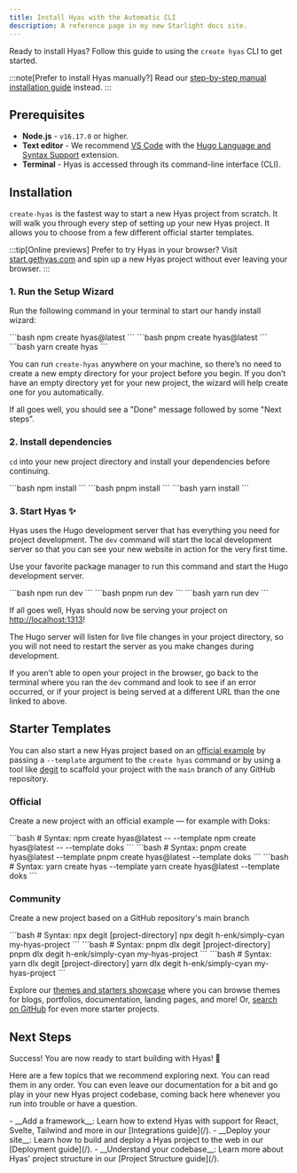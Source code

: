 ```yaml
---
title: Install Hyas with the Automatic CLI
description: A reference page in my new Starlight docs site.
---
```


Ready to install Hyas? Follow this guide to using the `create hyas` CLI to get started.

:::note[Prefer to install Hyas manually?]
Read our [step-by-step manual installation guide](/manual-setup/) instead.
:::

## Prerequisites

- **Node.js** - `v16.17.0` or higher.
- **Text editor** - We recommend [VS Code](https://code.visualstudio.com/) with the [Hugo Language and Syntax Support](https://marketplace.visualstudio.com/items?itemName=budparr.language-hugo-vscode) extension.
- **Terminal** - Hyas is accessed through its command-line interface (CLI).

## Installation

`create-hyas` is the fastest way to start a new Hyas project from scratch. It will walk you through every step of setting up your new Hyas project. It allows you to choose from a few different official starter templates.

:::tip[Online previews]
Prefer to try Hyas in your browser? Visit [start.gethyas.com](https://start.gethyas.com/) and spin up a new Hyas project without ever leaving your browser.
:::

### 1. Run the Setup Wizard

Run the following command in your terminal to start our handy install wizard:

<Tabs>
  <TabItem label="npm">
```bash
npm create hyas@latest
```
  </TabItem>
  <TabItem label="pnpm">
```bash
pnpm create hyas@latest
```
  </TabItem>
  <TabItem label="Yarn">
```bash
yarn create hyas
```
  </TabItem>
</Tabs>

You can run `create-hyas` anywhere on your machine, so there’s no need to create a new empty directory for your project before you begin. If you don’t have an empty directory yet for your new project, the wizard will help create one for you automatically.

If all goes well, you should see a "Done" message followed by some "Next steps".

### 2. Install dependencies

`cd` into your new project directory and install your dependencies before continuing.

<Tabs>
  <TabItem label="npm">
```bash
npm install
```
  </TabItem>
  <TabItem label="pnpm">
```bash
pnpm install
```
  </TabItem>
  <TabItem label="Yarn">
```bash
yarn install
```
  </TabItem>
</Tabs>

### 3. Start Hyas ✨

Hyas uses the Hugo development server that has everything you need for project development. The `dev` command will start the local development server so that you can see your new website in action for the very first time.

Use your favorite package manager to run this command and start the Hugo development server.

<Tabs>
  <TabItem label="npm">
```bash
npm run dev
```
  </TabItem>
  <TabItem label="pnpm">
```bash
pnpm run dev
```
  </TabItem>
  <TabItem label="Yarn">
```bash
yarn run dev
```
  </TabItem>
</Tabs>

If all goes well, Hyas should now be serving your project on [http://localhost:1313](http://localhost:1313/)!

The Hugo server will listen for live file changes in your project directory, so you will not need to restart the server as you make changes during development.

If you aren't able to open your project in the browser, go back to the terminal where you ran the `dev` command and look to see if an error occurred, or if your project is being served at a different URL than the one linked to above.

## Starter Templates

You can also start a new Hyas project based on an [official example](https://github.com/gethyas/create-hyas#templates) by passing a `--template` argument to the `create hyas` command or by using a tool like [degit](https://github.com/Rich-Harris/degit) to scaffold your project with the `main` branch of any GitHub repository.

### Official

Create a new project with an official example — for example with Doks:

<Tabs>
  <TabItem label="npm">
```bash
# Syntax: npm create hyas@latest -- --template <example-name>
npm create hyas@latest -- --template doks
```
  </TabItem>
  <TabItem label="pnpm">
```bash
# Syntax: pnpm create hyas@latest --template <example-name>
pnpm create hyas@latest --template doks
```
  </TabItem>
  <TabItem label="Yarn">
```bash
# Syntax: yarn create hyas --template <example-name>
yarn create hyas@latest --template doks
```
  </TabItem>
</Tabs>

### Community

Create a new project based on a GitHub repository's main branch

<Tabs>
  <TabItem label="npm">
```bash
# Syntax: npx degit <user/repo> [project-directory]
npx degit h-enk/simply-cyan my-hyas-project
```
  </TabItem>
  <TabItem label="pnpm">
```bash
# Syntax: pnpm dlx degit <user/repo> [project-directory]
pnpm dlx degit h-enk/simply-cyan my-hyas-project
```
  </TabItem>
  <TabItem label="Yarn">
```bash
# Syntax: yarn dlx degit <user/repo> [project-directory]
yarn dlx degit h-enk/simply-cyan my-hyas-project
```
  </TabItem>
</Tabs>

Explore our [themes and starters showcase](https://gethyas.com/themes/) where you can browse themes for blogs, portfolios, documentation, landing pages, and more! Or, [search on GitHub](https://github.com/search?o=desc&q=hyas+starter&s=stars&type=repositories) for even more starter projects.

## Next Steps

Success! You are now ready to start building with Hyas! 🥳

Here are a few topics that we recommend exploring next. You can read them in any order. You can even leave our documentation for a bit and go play in your new Hyas project codebase, coming back here whenever you run into trouble or have a question.

<List emoji="books">
- __Add a framework__: Learn how to extend Hyas with support for React, Svelte, Tailwind and more in our [Integrations guide](/).
- __Deploy your site__: Learn how to build and deploy a Hyas project to the web in our [Deployment guide](/).
- __Understand your codebase__: Learn more about Hyas' project structure in our [Project Structure guide](/).
</List>
